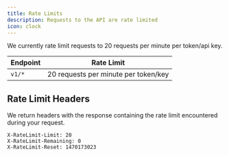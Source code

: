 ```yaml
---
title: Rate Limits
description: Requests to the API are rate limited
icon: clock
---
```


We currently rate limit requests to 20 requests per minute per token/api key.

| Endpoint | Rate Limit |
|----------|------------|
| `v1/*`   | 20 requests per minute per token/key     |

## Rate Limit Headers

We return headers with the response containing the rate limit encountered during your request.

```
X-RateLimit-Limit: 20
X-RateLimit-Remaining: 0
X-RateLimit-Reset: 1470173023
```

